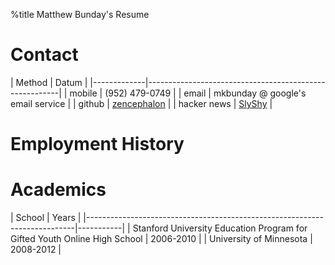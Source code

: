 %title Matthew Bunday's Resume

= Contact = 

| Method      | Datum                                                  |
|-------------|--------------------------------------------------------|
| mobile      | (952) 479-0749                                         |
| email       | mkbunday @ google's email service                      |
| github      | [[http://github.com/zencephalon|zencephalon]]          |
| hacker news | [[https://news.ycombinator.com/user?id=SlyShy|SlyShy]] |

= Employment History =



= Academics = 

| School                                                                    | Years     |
|---------------------------------------------------------------------------|-----------|
| Stanford University Education Program for Gifted Youth Online High School | 2006-2010 |
| University of Minnesota                                                   | 2008-2012 |
